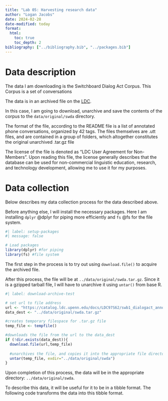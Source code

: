 ```yaml
---
title: "Lab 05: Harvesting research data"
author: "Logan Jacobs"
date: 2024-02-28
date-modified: today
format:
  html:
    toc: true
    toc_depth: 2
bibliography: ["../bibliography.bib", "../packages.bib"]
---
```


# Data description

The data I am downloading is the Switchboard Dialog Act Corpus. This Corpus is a set of conversations 

The data is in an archived file on the [LDC](https://catalog.ldc.upenn.edu/LDC97S62).

In this case, I am going to download, unarchive and save the contents of the corpus to the `data/original/swda` directory.

The format of the file, according to the README file is a list of annotated phone conversations, organized by 42 tags. The files themselves are .utt files, and are contained in a group of folders, which altogether constitutes the original unarchived .tar.gz file

The license of the file is denoted as "LDC User Agreement for Non-Members". Upon reading this file, the license generally describes that the database can be used for non-commercial linguistic education, research, and technology development, allowing me to use it for my purposes.

# Data collection

Below describes my data collection process for the data described above.

Before anything else, I will install the necessary packages. Here I am installing `dplyr` @dplyr for piping more efficiently and `fs` @fs for the file system.

```r
#| label: setup-packages
#| message: false

# Load packages
library(dplyr) #for piping
library(fs) #file system

```

The first step in the process is to try out using `download.file()` to acquire the archived file.

After this process, the file will be at `../data/original/swda.tar.gz`. Since it is a gzipped tarball file, I will have to unarchive it using `untar()` from base R.

```r
#| label: download-archive-test

# set url to file address
url <- "https://catalog.ldc.upenn.edu/docs/LDC97S62/swb1_dialogact_annot.tar.gz"
data_dest <- "../data/original/swda.tar.gz"

#creates temporary filespace for .tar.gz file
temp_file <- tempfile()

#downloads the file from the url to the data_dest
if (!dir.exists(data_dest)){
  download.file(url,temp_file)
  
  #unarchives the file, and copies it into the appropriate file directory
  untar(temp_file, exdir="../data/original/swda")
}

```

Upon completion of this process, the data will be in the appropriate directory: `../data/original/swda`.

To describe this data, it will be useful for it to be in a tibble format. The following code transforms the data into this tibble format.

<!-- How can I do this?

go through every file
get lines below header
add them to a string vector, perhaps add another two vectors for file number and line number
make that a tibble

when I tried this, it took 5 minutes before it finally went through each file.

-->







